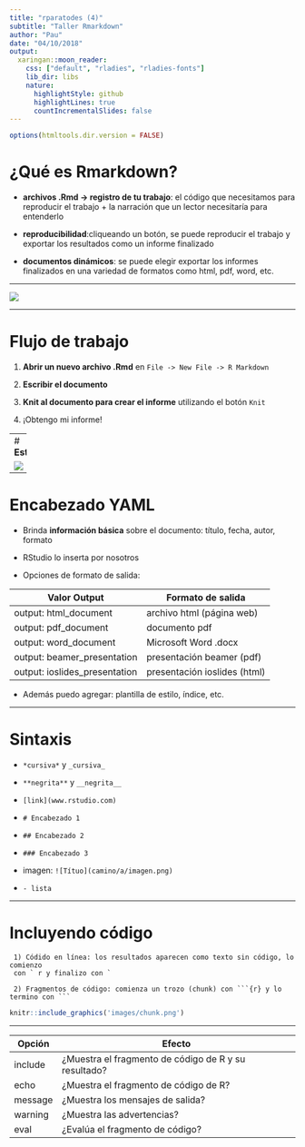 ```yaml
---
title: "rparatodes (4)"
subtitle: "Taller Rmarkdown"
author: "Pau"
date: "04/10/2018"
output:
  xaringan::moon_reader:
    css: ["default", "rladies", "rladies-fonts"]
    lib_dir: libs
    nature:
      highlightStyle: github
      highlightLines: true
      countIncrementalSlides: false
---
```


```r
options(htmltools.dir.version = FALSE)
```

# **¿Qué es Rmarkdown?**

- **archivos .Rmd $\rightarrow$ registro de tu trabajo**: el código que necesitamos para reproducir el trabajo + la narración que un lector necesitaría para entenderlo
 
- **reproducibilidad**:cliqueando un botón, se puede reproducir el trabajo y exportar los resultados como un informe finalizado

- **documentos dinámicos**: se puede elegir exportar los informes finalizados en una variedad de formatos como html, pdf, word, etc.


--- 


![](https://rmarkdown.rstudio.com/images/RMarkdownOutputFormats.png)

---


# **Flujo de trabajo**

1) **Abrir un nuevo archivo .Rmd** en  `File -> New File -> R Markdown`

2) **Escribir el documento**

3) **Knit al documento para crear el informe** utilizando el botón `Knit`

4) ¡Obtengo mi informe!

---
# **Estructura**

![](images/estructura.png)
---

# **Encabezado YAML**

- Brinda **información básica** sobre el documento: título, fecha, autor, formato

- RStudio lo inserta por nosotros

- Opciones de formato de salida:

Valor Output                  | Formato de salida
----------------------------  | -------------------
output: html_document	        | archivo html (página web)
output: pdf_document	        | documento pdf
output: word_document	        | Microsoft Word .docx
output: beamer_presentation   |	presentación beamer (pdf)
output: ioslides_presentation |	presentación ioslides (html)

- Además puedo agregar: plantilla de estilo, índice, etc.

---

# **Sintaxis** 

- `*cursiva*` y `_cursiva_`

- `**negrita**` y `__negrita__`

- `[link](www.rstudio.com)`

- `# Encabezado 1`

- `## Encabezado 2`

- `### Encabezado 3`

- imagen: `![Títuo](camino/a/imagen.png)`

- ` - lista`

---

# **Incluyendo código**

     1) Códido en línea: los resultados aparecen como texto sin código, lo comienzo 
     con ` r y finalizo con `

     2) Fragmentos de código: comienza un trozo (chunk) con ```{r} y lo termino con ```

```r
knitr::include_graphics('images/chunk.png')
```

---

Opción  | Efecto
------  | -------------------
include | ¿Muestra el fragmento de código de R y su resultado?
echo    | ¿Muestra el fragmento de código de R?
message | ¿Muestra los mensajes de salida?
warning | ¿Muestra las advertencias?
eval    | ¿Evalúa el fragmento de código?